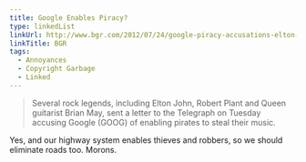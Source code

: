 ```yaml
---
title: Google Enables Piracy?
type: linkedList
linkUrl: http://www.bgr.com/2012/07/24/google-piracy-accusations-elton-john-robert-plant/
linkTitle: BGR
tags:
  - Annoyances
  - Copyright Garbage
  - Linked
---
```


> Several rock legends, including Elton John, Robert Plant and Queen guitarist Brian May, sent a letter to the Telegraph on Tuesday accusing Google (GOOG) of enabling pirates to steal their music.

Yes, and our highway system enables thieves and robbers, so we should eliminate roads too. Morons.

